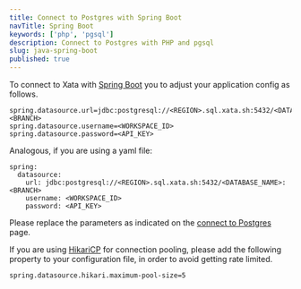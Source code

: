 ```yaml
---
title: Connect to Postgres with Spring Boot
navTitle: Spring Boot
keywords: ['php', 'pgsql']
description: Connect to Postgres with PHP and pgsql
slug: java-spring-boot
published: true
---
```


To connect to Xata with [Spring Boot](https://spring.io/projects/spring-boot) you to adjust your application config as follows.

```title="application.properties"
spring.datasource.url=jdbc:postgresql://<REGION>.sql.xata.sh:5432/<DATABASE_NAME>:<BRANCH>
spring.datasource.username=<WORKSPACE_ID>
spring.datasource.password=<API_KEY>
```

Analogous, if you are using a yaml file:

```title="application.yml"
spring:
  datasource:
    url: jdbc:postgresql://<REGION>.sql.xata.sh:5432/<DATABASE_NAME>:<BRANCH>
    username: <WORKSPACE_ID>
    password: <API_KEY>
```

Please replace the parameters as indicated on the [connect to Postgres](/docs/postgres) page.

If you are using [HikariCP](https://github.com/brettwooldridge/HikariCP) for connection pooling, please add the following property to your configuration file, in order to avoid getting rate limited.

```
spring.datasource.hikari.maximum-pool-size=5
```
